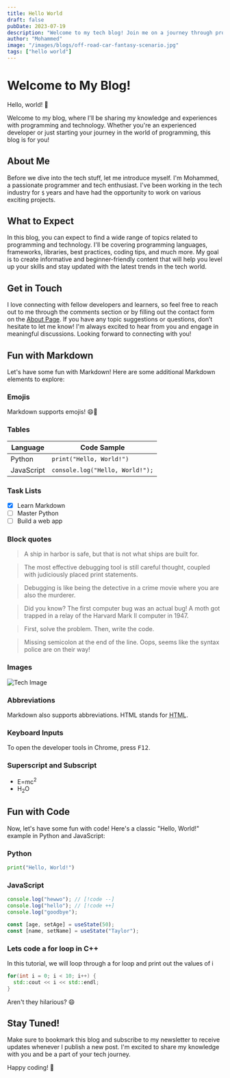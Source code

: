 ```yaml
---
title: Hello World
draft: false
pubDate: 2023-07-19
description: "Welcome to my tech blog! Join me on a journey through programming and technology"
author: "Mohammed"
image: "/images/blogs/off-road-car-fantasy-scenario.jpg"
tags: ["hello world"]
---
```



# Welcome to My Blog!

Hello, world! 👋

Welcome to my blog, where I'll be sharing my knowledge and experiences with
programming and technology. Whether you're an experienced developer or just starting your journey
in the world of programming, this blog is for you!

## About Me

Before we dive into the tech stuff, let me introduce myself. I'm Mohammed,
a passionate programmer and tech enthusiast. I've been working in the tech industry for `$`
years and have had the opportunity to work on various exciting projects.

## What to Expect

In this blog, you can expect to find a wide range of topics related to programming and technology.
I'll be covering programming languages, frameworks, libraries, best practices, coding tips,
and much more. My goal is to create informative and beginner-friendly content that will help
you level up your skills and stay updated with the latest trends in the tech world.

## Get in Touch

I love connecting with fellow developers and learners, so feel free to reach out to me through
the comments section or by filling out the contact form on the [About Page](/about#contact).
If you have any topic suggestions or questions, don’t hesitate to let me know! I'm always excited
to hear from you and engage in meaningful discussions. Looking forward to connecting with you!

## Fun with Markdown

Let's have some fun with Markdown! Here are some additional Markdown elements to explore:

### Emojis

Markdown supports emojis! 😄🚀

### Tables

| Language   | Code Sample                     |
| ---------- | ------------------------------- |
| Python     | `print("Hello, World!")`        |
| JavaScript | `console.log("Hello, World!");` |

### Task Lists

- [x] Learn Markdown
- [ ] Master Python
- [ ] Build a web app

### Block quotes

> A ship in harbor is safe, but that is not what ships are built for.

<Blockquote title="Debugging Tips">
  The most effective debugging tool is still careful thought, coupled with
  judiciously placed print statements.
</Blockquote>
<Blockquote title="Warning: Coffee Needed" type="warning">
  Debugging is like being the detective in a crime movie where you are also the
  murderer.
</Blockquote>
<Blockquote title="Fun Fact" type="info">
  Did you know? The first computer bug was an actual bug! A moth got trapped in
  a relay of the Harvard Mark II computer in 1947.
</Blockquote>
<Blockquote title="Happy Coding" type="success">
  First, solve the problem. Then, write the code.
</Blockquote>
<Blockquote title="Syntax Error" type="error">
  Missing semicolon at the end of the line. Oops, seems like the syntax police
  are on their way!
</Blockquote>

### Images

![Tech Image](/images/blogs/trafic.jpg)

### Abbreviations

Markdown also supports abbreviations. HTML stands for <abbr title="Hypertext Markup Language">HTML</abbr>.

### Keyboard Inputs

To open the developer tools in Chrome, press <kbd>F12</kbd>.

### Superscript and Subscript

- E=mc<sup>2</sup>
- H<sub>2</sub>O

## Fun with Code

Now, let's have some fun with code! Here's a classic "Hello, World!" example in Python and JavaScript:

### Python

```python title="main.py"
print("Hello, World!")
```

### JavaScript

```js title="hello.js" showLineNumbers{5}
console.log("hewwo"); // [!code --]
console.log("hello"); // [!code ++]
console.log("goodbye");
```

```js title="App.js" /age/#v /name/#v /setAge/#s /setName/#s /50/#i /"Taylor"/#i
const [age, setAge] = useState(50);
const [name, setName] = useState("Taylor");
```

### Lets code a for loop in C++

In this tutorial, we will loop through a for loop and print out the values of i

```cpp title="loop.cpp"
for(int i = 0; i < 10; i++) {
  std::cout << i << std::endl;
}
```

Aren't they hilarious? 😄

## Stay Tuned!

Make sure to bookmark this blog and subscribe to my newsletter to receive updates whenever I
publish a new post. I'm excited to share my knowledge with you and be a part of your tech journey.

Happy coding! 🚀
